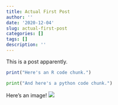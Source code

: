 ```yaml
---
title: Actual First Post
author: ''
date: '2020-12-04'
slug: actual-first-post
categories: []
tags: []
description: ''
---
```


This is a post apparently.

```R

print("Here's an R code chunk.")

```

```python

print("And here's a python code chunk.")

```

Here's an image!
![](/post/2020-12-04-actual-first-post_files/01c1c5978016120df88144866a222681853b7af578.jpg)
